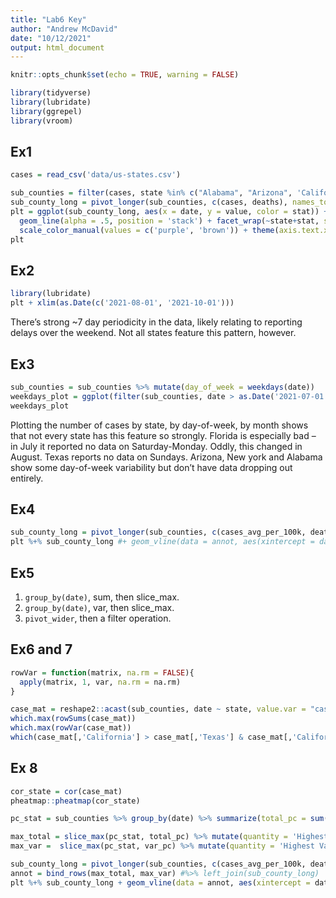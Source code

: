 ```yaml
---
title: "Lab6 Key"
author: "Andrew McDavid"
date: "10/12/2021"
output: html_document
---
```


```r
knitr::opts_chunk$set(echo = TRUE, warning = FALSE)
```

```r
library(tidyverse)
library(lubridate)
library(ggrepel)
library(vroom)
```

## Ex1

```r
cases = read_csv('data/us-states.csv')
```

```r
sub_counties = filter(cases, state %in% c("Alabama", "Arizona", 'California', 'Florida', 'New York', 'Texas'), date >= as.Date('2020-03-01'))
sub_county_long = pivot_longer(sub_counties, c(cases, deaths), names_to = 'stat')
plt = ggplot(sub_county_long, aes(x = date, y = value, color = stat)) + 
  geom_line(alpha = .5, position = 'stack') + facet_wrap(~state+stat, scales = 'free_y') + theme_minimal() +
  scale_color_manual(values = c('purple', 'brown')) + theme(axis.text.x = element_text(angle = 45))
plt
```


## Ex2

```r
library(lubridate)
plt + xlim(as.Date(c('2021-08-01', '2021-10-01')))
```

There's strong ~7 day periodicity in the data, likely relating to reporting delays over the weekend.  Not all states feature this pattern, however.

## Ex3

```r
sub_counties = sub_counties %>% mutate(day_of_week = weekdays(date))
weekdays_plot = ggplot(filter(sub_counties, date > as.Date('2021-07-01')), aes(x = fct_reorder(weekdays(date), cases), y = cases))+ geom_boxplot() + facet_grid(state ~ month(date), scales = 'free') + theme(axis.text.x = element_text(angle = 90))
weekdays_plot
```

Plotting the number of cases by state, by day-of-week, by month shows that not every state has this feature so strongly.  Florida is especially bad -- in July it reported no data on Saturday-Monday.  Oddly, this changed in August.  Texas reports no data on Sundays. Arizona, New york and Alabama show some day-of-week variability but don't have data dropping out entirely.

## Ex4

```r
sub_county_long = pivot_longer(sub_counties, c(cases_avg_per_100k, deaths_avg_per_100k), names_to = 'stat')
plt %+% sub_county_long #+ geom_vline(data = annot, aes(xintercept = date))# = quantity), size = 2, color = 'black')
```

## Ex5

1.  `group_by(date)`, sum, then slice_max.
2.  `group_by(date)`, var, then slice_max.
3.  `pivot_wider`, then a filter operation.

## Ex6 and 7

```r
rowVar = function(matrix, na.rm = FALSE){
  apply(matrix, 1, var, na.rm = na.rm)
}
```

```r
case_mat = reshape2::acast(sub_counties, date ~ state, value.var = "cases_avg_per_100k", fill = 0)
which.max(rowSums(case_mat))
which.max(rowVar(case_mat))
which(case_mat[,'California'] > case_mat[,'Texas'] & case_mat[,'California'] < case_mat[, 'Florida'])
```


## Ex 8

```r
cor_state = cor(case_mat)
pheatmap::pheatmap(cor_state)
```




```r
pc_stat = sub_counties %>% group_by(date) %>% summarize(total_pc = sum(cases_avg_per_100k), var_pc = var(cases_avg_per_100k))

max_total = slice_max(pc_stat, total_pc) %>% mutate(quantity = 'Highest Cases p.c.')
max_var =  slice_max(pc_stat, var_pc) %>% mutate(quantity = 'Highest Variance p.c.')

sub_county_long = pivot_longer(sub_counties, c(cases_avg_per_100k, deaths_avg_per_100k), names_to = 'stat')
annot = bind_rows(max_total, max_var) #%>% left_join(sub_county_long)
plt %+% sub_county_long + geom_vline(data = annot, aes(xintercept = date))# = quantity), size = 2, color = 'black')
```

